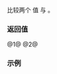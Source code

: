 {{cpp/chrono/title|1=operator==,&lt;=&gt;{{small|(std::chrono::year_month)}}}}
{{cpp/chrono/year_month/navbar}}
{{dcl begin}}
{{dcl header|chrono}}
{{dcl|since=c++20|num=1|1=
constexpr bool operator==( const std::chrono::year_month&amp; x,
                           const std::chrono::year_month&amp; y ) noexcept;
}}
{{dcl|since=c++20|num=2|1=
constexpr std::strong_ordering operator&lt;=&gt;( const std::chrono::year_month&amp; x,
                                            const std::chrono::year_month&amp; y ) noexcept;
}}
{{dcl end}}

比较两个 {{tt|year_month}} 值 {{c|x}} 与 {{c|y}}。

{{cpp/note synthesized compare}}

=== 返回值 ===
@1@ {{c|1=x.year() == y.year() &amp;&amp; x.month() == y.month()}}
@2@ {{c|1=x.year() &lt;=&gt; y.year() != 0 ? x.year() &lt;=&gt; y.year() : x.month() &lt;=&gt; y.month()}}

=== 示例 ===
{{example
|code=
#include &lt;chrono&gt;
#include &lt;iostream&gt;

int main()
{
    using namespace std::chrono;

    constexpr year_month ym1{year(2021), month(7)};
    constexpr year_month ym2{year(2021)/7};
    static_assert(ym1 == ym2);
    std::cout &lt;&lt; ym1 &lt;&lt; '\n';

    static_assert((2020y/1 &lt; 2020y/2) &amp;&amp; (2020y/2 == 2020y/2) &amp;&amp; (2020y/3 &lt;= 2021y/3) &amp;&amp;
                  (2023y/1 &gt; 2020y/2) &amp;&amp; (3020y/2 != 2020y/2) &amp;&amp; (2020y/3 &gt;= 2020y/3));
}
|output=
2021/Jul
}}

{{langlinks|en|es|ja|ru}}